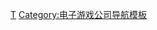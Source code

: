 {{Navbox
| name=Chunsoft的音响小说系列
| title= [[CHUNSOFT|Chunsoft]]的音响小说系列
| state = {{{state|autocollapse}}}
| bodyclass=hlist

| group1 = 独立作品
| list1 =
* [[弟切草]]
* [[街 ～命运的交叉点～]]
* [[忌火起草]]
* [[428 ～被封锁的涩谷～]]
** [[CANAAN]]

| group3 = 恐怖惊魂夜
| list3 =
* [[恐怖驚魂夜]]
* [[恐怖惊魂夜2 监狱岛的童谣|2 监狱岛的童谣]]
* [[恐怖惊魂夜×3 三日月岛事件的真相|×3 三日月岛事件的真相]]
* [[真恐怖驚魂夜 第11名訪問者]]

}}<noinclude>
{{collapsible option}}

{{DEFAULTSORT:Chunsoft, Sound Novel}}
[[Category:CHUNSOFT游戏|Τ]]
[[Category:电子游戏公司导航模板]]
</noinclude>